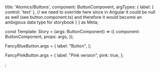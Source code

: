 
  title: 'Atomics/Buttons',
  component: ButtonComponent,
  argTypes: {
  label: { control: 'text' },
    // we need to override here since in Angular it could be null as well (see button.component.ts) and therefore it would become an ambigious data type for storybook
  }
} as Meta;

const Template: Story<ButtonComponent> = (args: ButtonComponent) => ({
component: ButtonComponent,
props: args,
});

FancyBlueButton.args = {
  label: "Button",
};

FancyPinkButton.args = {
  label: "Pink version",
  pink: true,
};

;
